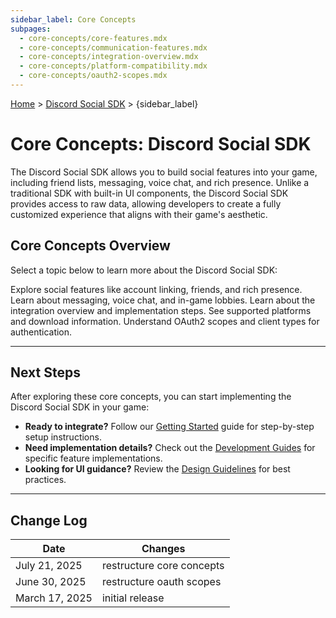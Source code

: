 ```yaml
---
sidebar_label: Core Concepts
subpages:
  - core-concepts/core-features.mdx
  - core-concepts/communication-features.mdx
  - core-concepts/integration-overview.mdx
  - core-concepts/platform-compatibility.mdx
  - core-concepts/oauth2-scopes.mdx
---
```


[Home](/docs/intro) > [Discord Social SDK](/docs/discord-social-sdk/overview) > {sidebar_label}

# Core Concepts: Discord Social SDK

The Discord Social SDK allows you to build social features into your game, including friend lists, messaging, voice chat, and rich presence. Unlike a traditional SDK with built-in UI components, the Discord Social SDK provides access to raw data, allowing developers to create a fully customized experience that aligns with their game's aesthetic.

## Core Concepts Overview

Select a topic below to learn more about the Discord Social SDK:

<Container>
    <Card title="Core Features" link="/docs/discord-social-sdk/core-concepts/core-features" icon="TrophyIcon">
        Explore social features like account linking, friends, and rich presence.
    </Card>
    <Card title="Communication Features" link="/docs/discord-social-sdk/core-concepts/communication-features"
          icon="PhoneCallIcon">
        Learn about messaging, voice chat, and in-game lobbies.
    </Card>
    <Card title="Integration Overview"
          link="/docs/discord-social-sdk/core-concepts/integration-overview" icon="HammerIcon">
        Learn about the integration overview and implementation steps.
    </Card>
    <Card title="Platform Compatibility" link="/docs/discord-social-sdk/core-concepts/platform-compatibility"
          icon="UserPlatformIcon">
        See supported platforms and download information.
    </Card>
    <Card title="OAuth2 Scopes" link="/docs/discord-social-sdk/core-concepts/oauth2-scopes" icon="UserIcon">
        Understand OAuth2 scopes and client types for authentication.
    </Card>
</Container>

---

## Next Steps

After exploring these core concepts, you can start implementing the Discord Social SDK in your game:

- **Ready to integrate?** Follow our [Getting Started](/docs/discord-social-sdk/getting-started) guide for step-by-step setup instructions.
- **Need implementation details?** Check out the [Development Guides](/docs/discord-social-sdk/development-guides) for specific feature implementations.
- **Looking for UI guidance?** Review the [Design Guidelines](/docs/discord-social-sdk/design-guidelines) for best practices.

---

## Change Log

| Date           | Changes                   |
|----------------|---------------------------|
| July 21, 2025  | restructure core concepts |
| June 30, 2025  | restructure oauth scopes  |
| March 17, 2025 | initial release           |
